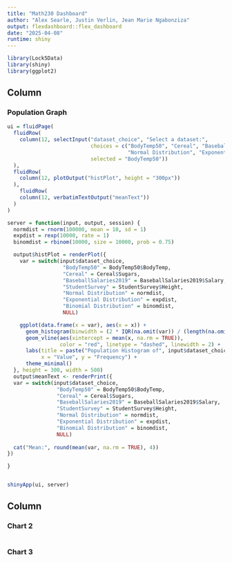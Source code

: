 ```yaml
---
title: "Math230 Dashboard"
author: "Alex Searle, Justin Verlin, Jean Marie Ngabonziza"
output: flexdashboard::flex_dashboard
date: "2025-04-08"
runtime: shiny
---
```


```r
library(Lock5Data)
library(shiny)
library(ggplot2)
```

Column 
-------------------------------------
    
### Population Graph
    
```r
ui = fluidPage(
  fluidRow(
    column(12, selectInput("dataset_choice", "Select a dataset:",
                           choices = c("BodyTemp50", "Cereal", "BaseballSalaries2019", "StudentSurvey", 
                                       "Normal Distribution", "Exponential Distribution", "Binomial Distribution"),
                           selected = "BodyTemp50"))
  ),
  fluidRow(
    column(12, plotOutput("histPlot", height = "300px"))
  ),
    fluidRow(
    column(12, verbatimTextOutput("meanText")) 
  )
)

server = function(input, output, session) {
  normdist = rnorm(100000, mean = 10, sd = 1)
  expdist = rexp(10000, rate = 1)
  binomdist = rbinom(10000, size = 10000, prob = 0.75)

  output$histPlot = renderPlot({
    var = switch(input$dataset_choice,
                  "BodyTemp50" = BodyTemp50$BodyTemp,
                  "Cereal" = Cereal$Sugars,
                  "BaseballSalaries2019" = BaseballSalaries2019$Salary,
                  "StudentSurvey" = StudentSurvey$Height,
                  "Normal Distribution" = normdist,
                  "Exponential Distribution" = expdist,
                  "Binomial Distribution" = binomdist,
                  NULL)

    ggplot(data.frame(x = var), aes(x = x)) +
      geom_histogram(binwidth = (2 * IQR(na.omit(var)) / (length(na.omit(var))^(1/3))), fill = "navyblue", color = "white") +
      geom_vline(aes(xintercept = mean(x, na.rm = TRUE)), 
                 color = "red", linetype = "dashed", linewidth = 2) +
      labs(title = paste("Population Histogram of", input$dataset_choice),
           x = "Value", y = "Frequency") +
      theme_minimal()
  }, height = 300, width = 500)
  output$meanText <- renderPrint({
  var = switch(input$dataset_choice,
                "BodyTemp50" = BodyTemp50$BodyTemp,
                "Cereal" = Cereal$Sugars,
                "BaseballSalaries2019" = BaseballSalaries2019$Salary,
                "StudentSurvey" = StudentSurvey$Height,
                "Normal Distribution" = normdist,
                "Exponential Distribution" = expdist,
                "Binomial Distribution" = binomdist,
                NULL)
  
  cat("Mean:", round(mean(var, na.rm = TRUE), 4))
})

}


shinyApp(ui, server)
```
   
Column {.tabset}
-------------------------------------
   
### Chart 2

```r
```   
 
### Chart 3
    
```r
```
